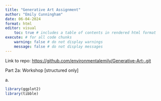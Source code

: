 ```yaml
---
title: "Generative Art Assignment"
author: "Emily Cunningham"
date: 06-04-2024
format: html
editor: visual
    toc: true # includes a table of contents in rendered html format
execute: # for all code chunks
    warning: false # do not display warnings
    message: false # do not display messages
---
```


Link to repo: <https://github.com/environmentalemily/Generative-Art-.git>

Part 2a: Workshop \[structured only\]

a\.

```r
library(ggplot2)
library(tibble)
```
